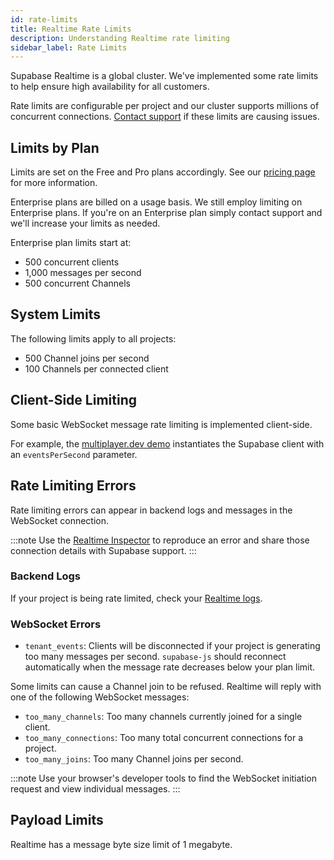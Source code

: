 ```yaml
---
id: rate-limits
title: Realtime Rate Limits
description: Understanding Realtime rate limiting
sidebar_label: Rate Limits
---
```


Supabase Realtime is a global cluster. We've implemented some rate limits to help ensure high availability for all customers.

Rate limits are configurable per project and our cluster supports millions of concurrent connections. [Contact support](https://app.supabase.com/support/new) if these limits are causing issues.

## Limits by Plan

Limits are set on the Free and Pro plans accordingly. See our [pricing page](https://supabase.com/pricing) for more information.

Enterprise plans are billed on a usage basis. We still employ limiting on Enterprise plans. If you're on an Enterprise plan simply contact support and we'll increase your limits as needed.

Enterprise plan limits start at:

- 500 concurrent clients
- 1,000 messages per second
- 500 concurrent Channels

## System Limits

The following limits apply to all projects:

- 500 Channel joins per second
- 100 Channels per connected client

## Client-Side Limiting

Some basic WebSocket message rate limiting is implemented client-side.

For example, the [multiplayer.dev demo](/docs/guides/realtime/quickstart#cursor-positions) instantiates the Supabase client with an `eventsPerSecond` parameter.

## Rate Limiting Errors

Rate limiting errors can appear in backend logs and messages in the WebSocket connection.

:::note
Use the [Realtime Inspector](https://realtime.supabase.com/inspector/new) to reproduce an error and share those connection details with Supabase support.
:::

### Backend Logs

If your project is being rate limited, check your [Realtime logs](https://app.supabase.com/project/_/database/realtime-logs).

### WebSocket Errors

- `tenant_events`: Clients will be disconnected if your project is generating too many messages per second. `supabase-js` should reconnect automatically when the message rate decreases below your plan limit.

Some limits can cause a Channel join to be refused. Realtime will reply with one of the following WebSocket messages:

- `too_many_channels`: Too many channels currently joined for a single client.
- `too_many_connections`: Too many total concurrent connections for a project.
- `too_many_joins`: Too many Channel joins per second.

:::note
Use your browser's developer tools to find the WebSocket initiation request and view individual messages.
:::

## Payload Limits

Realtime has a message byte size limit of 1 megabyte.
